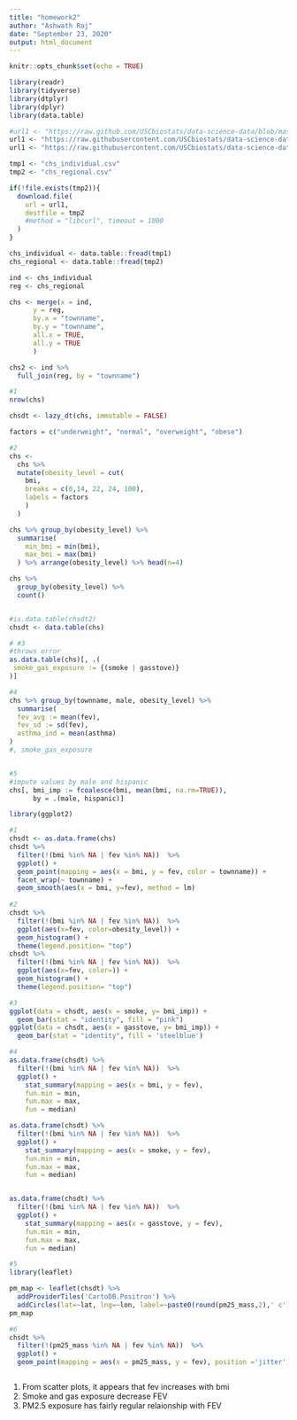 ```yaml
---
title: "homework2"
author: "Ashwath Raj"
date: "September 23, 2020"
output: html_document
---
```


```r
knitr::opts_chunk$set(echo = TRUE)
```


```r
library(readr)
library(tidyverse)
library(dtplyr)
library(dplyr)
library(data.table)

#url1 <- "https://raw.github.com/USCbiostats/data-science-data/blob/master/01_chs/chs_individual.csv"
url1 <- "https://raw.githubusercontent.com/USCbiostats/data-science-data/master/01_chs/chs_individual.csv"
url1 <- "https://raw.githubusercontent.com/USCbiostats/data-science-data/master/01_chs/chs_regional.csv"

tmp1 <- "chs_individual.csv"
tmp2 <- "chs_regional.csv"

if(!file.exists(tmp2)){
  download.file(
    url = url1,
    destfile = tmp2
    #method = "libcurl", timeout = 1000
  )
}

chs_individual <- data.table::fread(tmp1)
chs_regional <- data.table::fread(tmp2)

ind <- chs_individual
reg <- chs_regional

```


```r

chs <- merge(x = ind, 
      y = reg, 
      by.x = "townname",
      by.y = "townname",
      all.x = TRUE,
      all.y = TRUE
      ) 

chs2 <- ind %>%
  full_join(reg, by = "townname")

#1 
nrow(chs)

chsdt <- lazy_dt(chs, immutable = FALSE)

factors = c("underweight", "normal", "overweight", "obese")

#2
chs <-
  chs %>%
  mutate(obesity_level = cut(
    bmi,
    breaks = c(0,14, 22, 24, 100),
    labels = factors
    )
  )

chs %>% group_by(obesity_level) %>%
  summarise(
    min_bmi = min(bmi),
    max_bmi = max(bmi)
  ) %>% arrange(obesity_level) %>% head(n=4)

chs %>%
  group_by(obesity_level) %>%
  count()


#is.data.table(chsdt2)
chsdt <- data.table(chs)

# #3 
#throws error
as.data.table(chs)[, .(
 smoke_gas_exposure := {(smoke | gasstove)}
)]

#4
chs %>% group_by(townname, male, obesity_level) %>%
  summarise(
  fev_avg := mean(fev),
  fev_sd := sd(fev),
  asthma_ind = mean(asthma)
)
#, smoke_gas_exposure


#5
#impute values by male and hispanic
chs[, bmi_imp := fcoalesce(bmi, mean(bmi, na.rm=TRUE)),
      by = .(male, hispanic)]

```



```r
library(ggplot2)

#1
chsdt <- as.data.frame(chs)
chsdt %>%
  filter(!(bmi %in% NA | fev %in% NA))  %>%
  ggplot() +
  geom_point(mapping = aes(x = bmi, y = fev, color = townname)) +
  facet_wrap(~ townname) +
  geom_smooth(aes(x = bmi, y=fev), method = lm) 
  
#2
chsdt %>%
  filter(!(bmi %in% NA | fev %in% NA))  %>%
  ggplot(aes(x=fev, color=obesity_level)) +
  geom_histogram() +
  theme(legend.position= "top")
chsdt %>%
  filter(!(bmi %in% NA | fev %in% NA))  %>%
  ggplot(aes(x=fev, color=)) +
  geom_histogram() +
  theme(legend.position= "top")

#3
ggplot(data = chsdt, aes(x = smoke, y= bmi_imp)) + 
  geom_bar(stat = "identity", fill = "pink")
ggplot(data = chsdt, aes(x = gasstove, y= bmi_imp)) + 
  geom_bar(stat = "identity", fill = 'steelblue')

#4
as.data.frame(chsdt) %>%
  filter(!(bmi %in% NA | fev %in% NA))  %>%
  ggplot() + 
    stat_summary(mapping = aes(x = bmi, y = fev),
    fun.min = min,
    fun.max = max,
    fun = median)

as.data.frame(chsdt) %>%
  filter(!(bmi %in% NA | fev %in% NA))  %>%
  ggplot() + 
    stat_summary(mapping = aes(x = smoke, y = fev),
    fun.min = min,
    fun.max = max,
    fun = median)


as.data.frame(chsdt) %>%
  filter(!(bmi %in% NA | fev %in% NA))  %>%
  ggplot() + 
    stat_summary(mapping = aes(x = gasstove, y = fev),
    fun.min = min,
    fun.max = max,
    fun = median)

#5
library(leaflet)

pm_map <- leaflet(chsdt) %>%
  addProviderTiles('CartoDB.Positron') %>% 
  addCircles(lat=~lat, lng=~lon, label=~paste0(round(pm25_mass,2),' c'), opacity =1, fillOpacity = 1, radius = 500)
pm_map

#6
chsdt %>%
  filter(!(pm25_mass %in% NA | fev %in% NA))  %>%
  ggplot() +
  geom_point(mapping = aes(x = pm25_mass, y = fev), position ='jitter') 



```


1. From scatter plots, it appears that fev increases with bmi
2. Smoke and gas exposure decrease FEV
3. PM2.5 exposure has fairly regular relaionship with FEV
